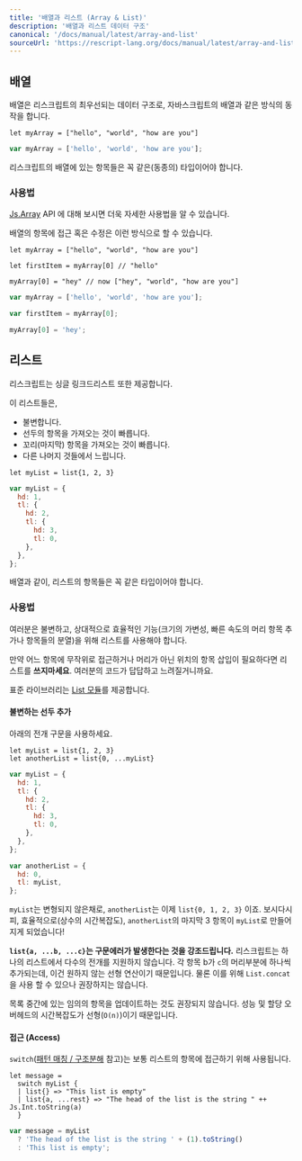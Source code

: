```yaml
---
title: '배열과 리스트 (Array & List)'
description: '배열과 리스트 데이터 구조'
canonical: '/docs/manual/latest/array-and-list'
sourceUrl: 'https://rescript-lang.org/docs/manual/latest/array-and-list'
---
```


## 배열

배열은 리스크립트의 최우선되는 데이터 구조로, 자바스크립트의 배열과 같은 방식의 동작을 합니다.

```reason
let myArray = ["hello", "world", "how are you"]
```

```js
var myArray = ['hello', 'world', 'how are you'];
```

리스크립트의 배열에 있는 항목들은 꼭 같은(동종의) 타입이어야 합니다.

### 사용법

[Js.Array](api/js/array) API 에 대해 보시면 더욱 자세한 사용법을 알 수 있습니다.

배열의 항목에 접근 혹은 수정은 이런 방식으로 할 수 있습니다.

```reason
let myArray = ["hello", "world", "how are you"]

let firstItem = myArray[0] // "hello"

myArray[0] = "hey" // now ["hey", "world", "how are you"]
```

```js
var myArray = ['hello', 'world', 'how are you'];

var firstItem = myArray[0];

myArray[0] = 'hey';
```

## 리스트

리스크립트는 싱글 링크드리스트 또한 제공합니다.

이 리스트들은,

- 불변합니다.
- 선두의 항목을 가져오는 것이 빠릅니다.
- 꼬리(마지막) 항목을 가져오는 것이 빠릅니다.
- 다른 나머지 것들에서 느립니다.

```reason
let myList = list{1, 2, 3}
```

```js
var myList = {
  hd: 1,
  tl: {
    hd: 2,
    tl: {
      hd: 3,
      tl: 0,
    },
  },
};
```

배열과 같이, 리스트의 항목들은 꼭 같은 타입이어야 합니다.

### 사용법

여러분은 불변하고, 상대적으로 효율적인 기능(크기의 가변성, 빠른 속도의 머리 항목 추가나 항목들의 분열)을 위해 리스트를 사용해야 합니다.

만약 어느 항목에 무작위로 접근하거나 머리가 아닌 위치의 항목 삽입이 필요하다면 리스트를 **쓰지마세요**. 여러분의 코드가 답답하고 느려질거니까요.

표준 라이브러리는 [List 모듈](api/belt/list)를 제공합니다.

#### 불변하는 선두 추가

아래의 전개 구문을 사용하세요.

```resason
let myList = list{1, 2, 3}
let anotherList = list{0, ...myList}
```

```js
var myList = {
  hd: 1,
  tl: {
    hd: 2,
    tl: {
      hd: 3,
      tl: 0,
    },
  },
};

var anotherList = {
  hd: 0,
  tl: myList,
};
```

`myList`는 변형되지 않은채로, `anotherList`는 이제 `list{0, 1, 2, 3}` 이죠. 보시다시피, 효율적으로(상수의 시간복잡도), `anotherList`의 마지막 3 항목이 `myList`로 만들어지게 되었습니다!

**`list{a, ...b, ...c}`는 구문에러가 발생한다는 것을 강조드립니다.** 리스크립트는 하나의 리스트에서 다수의 전개를 지원하지 않습니다. 각 항목 b가 `c`의 머리부분에 하나씩 추가되는데, 이건 원하지 않는 선형 연산이기 때문입니다. 물론 이를 위해 `List.concat`을 사용 할 수 있으나 권장하지는 않습니다.

목록 중간에 있는 임의의 항목을 업데이트하는 것도 권장되지 않습니다. 성능 및 할당 오버헤드의 시간복잡도가 선형(`O(n)`)이기 때문입니다.

#### 접근 (Access)

`switch`([패턴 매칭 / 구조분해](15-Pattern-Matching-Destructuring) 참고)는 보통 리스트의 항목에 접근하기 위해 사용됩니다.

```reason
let message =
  switch myList {
  | list{} => "This list is empty"
  | list{a, ...rest} => "The head of the list is the string " ++ Js.Int.toString(a)
  }
```

```js
var message = myList
  ? 'The head of the list is the string ' + (1).toString()
  : 'This list is empty';
```
